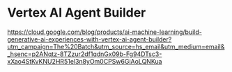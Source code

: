 # Vertex AI Agent Builder

https://cloud.google.com/blog/products/ai-machine-learning/build-generative-ai-experiences-with-vertex-ai-agent-builder?utm_campaign=The%20Batch&utm_source=hs_email&utm_medium=email&_hsenc=p2ANqtz-8TZzur2df1qdnGx09b-Fg94DTsc3-xXao4StKvKNU2HR51el3n8yOm0CPSw6GiAoLQNKua
